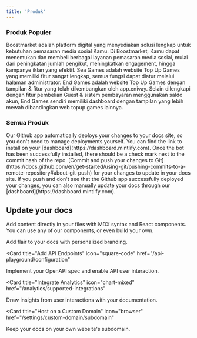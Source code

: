 ```yaml
---
title: 'Produk'
---
```


### Produk Populer

<AccordionGroup>
  <Accordion icon="github" title="Web SMM - Boostmarket">
    Boostmarket adalah platform digital yang menyediakan solusi lengkap untuk kebutuhan pemasaran media sosial Kamu. Di Boostmarket, Kamu dapat menemukan dan membeli berbagai layanan pemasaran media sosial, mulai dari peningkatan jumlah pengikut, meningkatkan engagement, hingga kampanye iklan yang efektif.
  </Accordion>
  <Accordion icon="github" title="Web Topup Games - Sea Games">
    Sea Games adalah website Top Up Games yang memiliki fitur sangat lengkap, semua fungsi dapat diatur melalui halaman administrator.
  </Accordion>
  <Accordion icon="github" title="Web Topup Games - End Games">
    End Games adalah website Top Up Games dengan tampilan & fitur yang telah dikembangkan oleh app.enivay. Selain dilengkapi dengan fitur pembelian Guest & sistem pembayaran menggunakan saldo akun, End Games sendiri memiliki dashboard dengan tampilan yang lebih mewah dibandingkan web topup games lainnya.
  </Accordion>
</AccordionGroup>

### Semua Produk

<AccordionGroup>

<Accordion icon="message-bot" title="Install our Github app">
  Our Github app automatically deploys your changes to your docs site, so you
  don't need to manage deployments yourself. You can find the link to install on
  your [dashboard](https://dashboard.mintlify.com). Once the bot has been
  successfully installed, there should be a check mark next to the commit hash
  of the repo.
</Accordion>
<Accordion icon="rocket" title="Push your changes">
  [Commit and push your changes to
  Git](https://docs.github.com/en/get-started/using-git/pushing-commits-to-a-remote-repository#about-git-push)
  for your changes to update in your docs site. If you push and don't see that
  the Github app successfully deployed your changes, you can also manually
  update your docs through our [dashboard](https://dashboard.mintlify.com).
</Accordion>

</AccordionGroup>

## Update your docs

Add content directly in your files with MDX syntax and React components. You can use any of our components, or even build your own.

<CardGroup>

<Card title="Style Your Docs" icon="paintbrush" href="/settings/global">
  Add flair to your docs with personalized branding.
</Card>

<Card
  title="Add API Endpoints"
  icon="square-code"
  href="/api-playground/configuration"
>
  Implement your OpenAPI spec and enable API user interaction.
</Card>

<Card
  title="Integrate Analytics"
  icon="chart-mixed"
  href="/analytics/supported-integrations"
>
  Draw insights from user interactions with your documentation.
</Card>

<Card
  title="Host on a Custom Domain"
  icon="browser"
  href="/settings/custom-domain/subdomain"
>
  Keep your docs on your own website's subdomain.
</Card>

</CardGroup>
